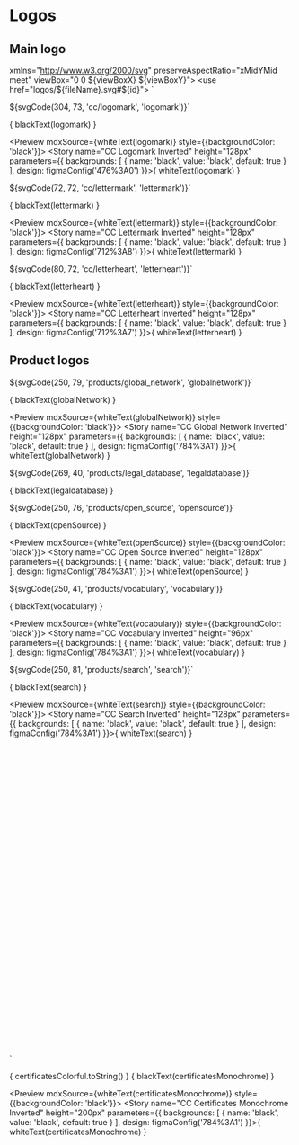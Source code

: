 
<Meta title="Assets/Logos" />

# Logos

## Main logo

  xmlns="http://www.w3.org/2000/svg"
  preserveAspectRatio="xMidYMid meet"
  viewBox="0 0 ${viewBoxX} ${viewBoxY}">
  <use href="logos/${fileName}.svg#${id}"></use>
</svg>`



${svgCode(304, 73, 'cc/logomark', 'logomark')}`

<Preview mdxSource={blackText(logomark)}>
  <Story name="CC Logomark" height="128px" parameters={{
    design: figmaConfig('1%3A13')
  }}>{
    blackText(logomark)
  }</Story>
</Preview>

<Preview mdxSource={whiteText(logomark)} style={{backgroundColor: 'black'}}>
  <Story name="CC Logomark Inverted" height="128px" parameters={{
    backgrounds: [
      { name: 'black', value: 'black', default: true }
    ],
    design: figmaConfig('476%3A0')
  }}>{
    whiteText(logomark)
  }</Story>
</Preview>

${svgCode(72, 72, 'cc/lettermark', 'lettermark')}`

<Preview mdxSource={blackText(lettermark)}>
  <Story name="CC Lettermark" height="128px" parameters={{
    design: figmaConfig('712%3A8')
  }}>{
    blackText(lettermark)
  }</Story>
</Preview>

<Preview mdxSource={whiteText(lettermark)} style={{backgroundColor: 'black'}}>
  <Story name="CC Lettermark Inverted" height="128px" parameters={{
    backgrounds: [
      { name: 'black', value: 'black', default: true }
    ],
    design: figmaConfig('712%3A8')
  }}>{
    whiteText(lettermark)
  }</Story>
</Preview>

${svgCode(80, 72, 'cc/letterheart', 'letterheart')}`

<Preview mdxSource={blackText(letterheart)}>
  <Story name="CC Letterheart" height="128px" parameters={{
    design: figmaConfig('712%3A7')
  }}>{
    blackText(letterheart)
  }</Story>
</Preview>

<Preview mdxSource={whiteText(letterheart)} style={{backgroundColor: 'black'}}>
  <Story name="CC Letterheart Inverted" height="128px" parameters={{
    backgrounds: [
      { name: 'black', value: 'black', default: true }
    ],
    design: figmaConfig('712%3A7')
  }}>{
    whiteText(letterheart)
  }</Story>
</Preview>

## Product logos

${svgCode(250, 79, 'products/global_network', 'globalnetwork')}`

<Preview mdxSource={blackText(globalNetwork)}>
  <Story name="CC Global Network" height="128px" parameters={{
    design: figmaConfig('784%3A1')
  }}>{
    blackText(globalNetwork)
  }</Story>
</Preview>

<Preview mdxSource={whiteText(globalNetwork)} style={{backgroundColor: 'black'}}>
  <Story name="CC Global Network Inverted" height="128px" parameters={{
    backgrounds: [
      { name: 'black', value: 'black', default: true }
    ],
    design: figmaConfig('784%3A1')
  }}>{
    whiteText(globalNetwork)
  }</Story>
</Preview>

${svgCode(269, 40, 'products/legal_database', 'legaldatabase')}`

<Preview mdxSource={blackText(legaldatabase)}>
  <Story name="CC Legal Database" height="128px" parameters={{
    design: figmaConfig('784%3A0')
  }}>{
    blackText(legaldatabase)
  }</Story>
</Preview>

${svgCode(250, 76, 'products/open_source', 'opensource')}`

<Preview mdxSource={blackText(openSource)}>
  <Story name="CC Open Source" height="128px" parameters={{
    design: figmaConfig('784%3A1')
  }}>{
    blackText(openSource)
  }</Story>
</Preview>

<Preview mdxSource={whiteText(openSource)} style={{backgroundColor: 'black'}}>
  <Story name="CC Open Source Inverted" height="128px" parameters={{
    backgrounds: [
      { name: 'black', value: 'black', default: true }
    ],
    design: figmaConfig('784%3A1')
  }}>{
    whiteText(openSource)
  }</Story>
</Preview>

${svgCode(250, 41, 'products/vocabulary', 'vocabulary')}`

<Preview mdxSource={blackText(vocabulary)}>
  <Story name="CC Vocabulary" height="96px" parameters={{
    design: figmaConfig('784%3A1')
  }}>{
     blackText(vocabulary)
  }</Story>
</Preview>

<Preview mdxSource={whiteText(vocabulary)} style={{backgroundColor: 'black'}}>
  <Story name="CC Vocabulary Inverted" height="96px" parameters={{
    backgrounds: [
      { name: 'black', value: 'black', default: true }
    ],
    design: figmaConfig('784%3A1')
  }}>{
    whiteText(vocabulary)
  }</Story>
</Preview>

${svgCode(250, 81, 'products/search', 'search')}`

<Preview mdxSource={blackText(search)}>
  <Story name="CC Search" height="128px" parameters={{
    design: figmaConfig('784%3A1')
  }}>{
    blackText(search)
  }</Story>
</Preview>

<Preview mdxSource={whiteText(search)} style={{backgroundColor: 'black'}}>
  <Story name="CC Search Inverted" height="128px" parameters={{
    backgrounds: [
      { name: 'black', value: 'black', default: true }
    ],
    design: figmaConfig('784%3A1')
  }}>{
    whiteText(search)
  }</Story>
</Preview>

<svg
  xmlns="http://www.w3.org/2000/svg"
  preserveAspectRatio="xMidYMid meet"
  viewBox="0 0 160 174">
  <use href="logos/products/certificates.svg#certificates"></use>
  <use href="logos/products/certificates.svg#${type}_dots"></use>
</svg>`


<Preview mdxSource={certificatesColorful}>
  <Story name="CC Certificates Colorful" height="200px" parameters={{
    design: figmaConfig('784%3A1')
  }}>{
    certificatesColorful.toString()
  }</Story>
</Preview>


<Preview mdxSource={blackText(certificatesMonochrome)}>
  <Story name="CC Certificates Monochrome" height="200px" parameters={{
    design: figmaConfig('784%3A1')
  }}>{
    blackText(certificatesMonochrome)
  }</Story>
</Preview>

<Preview mdxSource={whiteText(certificatesMonochrome)} style={{backgroundColor: 'black'}}>
  <Story name="CC Certificates Monochrome Inverted" height="200px" parameters={{
    backgrounds: [
      { name: 'black', value: 'black', default: true }
    ],
    design: figmaConfig('784%3A1')
  }}>{
    whiteText(certificatesMonochrome)
  }</Story>
</Preview>
